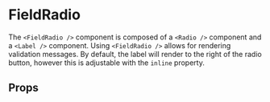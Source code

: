
<Meta component={FieldRadio} title="Docs/FieldRadio" />

# FieldRadio

The `<FieldRadio />` component is composed of a `<Radio />` component and a `<Label />` component. Using `<FieldRadio />` allows for rendering validation messages. By default, the label will render to the right of the radio button, however this is adjustable with the `inline` property.

<Editor code={storyBasic} />

## Props

<ArgsTable of={FieldRadio} exclude={excludedProps} />
